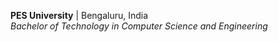 
**PES University** | Bengaluru, India  
_Bachelor of Technology in Computer Science and Engineering_
